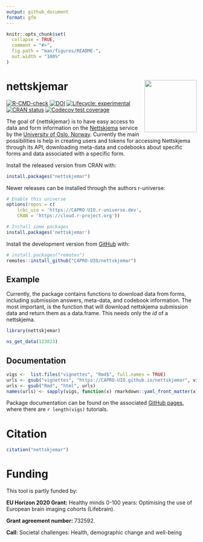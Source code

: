 ```yaml
---
output: github_document
format: gfm
---
```


<!-- README.md is generated from README.Rmd. Please edit that file -->

```r
knitr::opts_chunk$set(
  collapse = TRUE,
  comment = "#>",
  fig.path = "man/figures/README-",
  out.width = "100%"
)
```

# nettskjemar <img src='man/figures/logo.png' align="right" height="138.5" />

<!-- badges: start -->
[![R-CMD-check](https://github.com/capro-uio/nettskjemar/actions/workflows/R-CMD-check.yaml/badge.svg)](https://github.com/capro-uio/nettskjemar/actions/workflows/R-CMD-check.yaml)
[![DOI](https://zenodo.org/badge/206264675.svg)](https://zenodo.org/badge/latestdoi/206264675)
[![Lifecycle: experimental](https://img.shields.io/badge/lifecycle-experimental-orange.svg)](https://lifecycle.r-lib.org/articles/stages.html)
[![CRAN status](https://www.r-pkg.org/badges/version/nettskjemar)](https://CRAN.R-project.org/package=nettskjemar)
[![Codecov test coverage](https://codecov.io/gh/capro-uio/nettskjemar/graph/badge.svg)](https://app.codecov.io/gh/capro-uio/nettskjemar)
<!-- badges: end -->

The goal of {nettskjemar} is to have easy access to data and form information on the [Nettskjema](https://nettskjema.no/) service by the [University of Oslo, Norway](https://www.uio.no/english/).
Currently the main possibilities is help in creating users and tokens for accessing Nettskjema through its API, downloading meta-data and codebooks about specific forms and data associated with a specific form.

Install the released version from CRAN with:

```r
install.packages("nettskjemar")
```

Newer releases can be installed through the authors r-universe:

```r
# Enable this universe
options(repos = c(
    lcbc_uio = 'https://CAPRO-UIO.r-universe.dev',
    CRAN = 'https://cloud.r-project.org'))

# Install some packages
install.packages('nettskjemar')
```


Install the development version from [GitHub](https://github.com/) with:

```r
# install.packages("remotes")
remotes::install_github("CAPRO-UIO/nettskjemar")
```

## Example

Currently, the package contains functions to download data from forms, including submission answers, meta-data, and codebook information.
The most important, is the function that will download nettskjema submission data and return them as a data.frame. 
This needs only the _id_ of a nettskjema.

```r
library(nettskjemar)

ns_get_data(123823)
```


## Documentation

```r
vigs <-  list.files("vignettes", "Rmd$", full.names = TRUE)
urls <- gsub("vignettes", "https://CAPRO-UIO.github.io/nettskjemar", vigs)
urls <- gsub("Rmd", "html", urls)
names(urls) <- sapply(vigs, function(x) rmarkdown::yaml_front_matter(x)$title)
```

Package documentation can be found on the associated [GitHub pages](https://www.capro.dev/nettskjemar/), where there are `r length(vigs)` tutorials.

# Citation
```r
citation("nettskjemar")
```

# Funding
This tool is partly funded by:  

**EU Horizon 2020 Grant:** Healthy minds 0-100 years: Optimising the use of European brain imaging cohorts (Lifebrain).

**Grant agreement number:** 732592.

**Call:** Societal challenges: Health, demographic change and well-being


